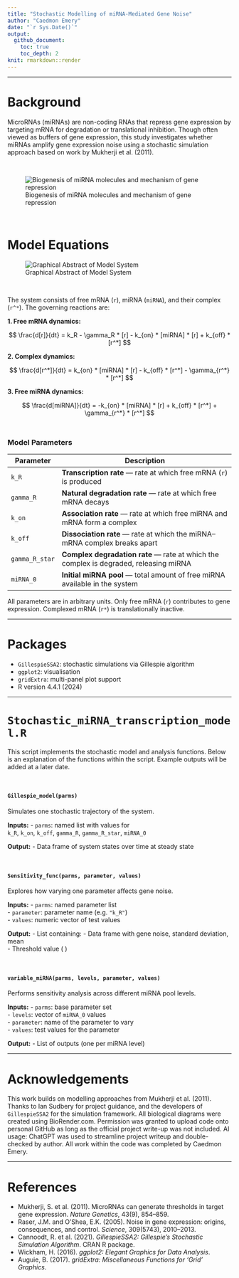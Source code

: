 ```yaml
---
title: "Stochastic Modelling of miRNA-Mediated Gene Noise"
author: "Caedmon Emery"
date: "`r Sys.Date()`"
output: 
  github_document:
    toc: true
    toc_depth: 2
knit: rmarkdown::render
---
```


---


# Background

MicroRNAs (miRNAs) are non-coding RNAs that repress gene expression by targeting mRNA for degradation or translational inhibition. Though often viewed as buffers of gene expression, this study investigates whether miRNAs amplify gene expression noise using a stochastic simulation approach based on work by Mukherji et al. (2011).

\

![Biogenesis of miRNA molecules and mechanism of gene repression](Biology_diagram.png)

\

# Model Equations

![Graphical Abstract of Model System](Equation_Graphics.png)

\

The system consists of free mRNA (`r`), miRNA (`miRNA`), and their complex (`r^*`). The governing reactions are:


**1. Free mRNA dynamics:**

$$
\frac{d[r]}{dt} = k_R - \gamma_R * [r] - k_{on} * [miRNA] * [r] + k_{off} * [r^*]
$$

**2. Complex dynamics:**

$$
\frac{d[r^*]}{dt} = k_{on} * [miRNA] * [r] - k_{off} * [r^*] - \gamma_{r^*} * [r^*]
$$

**3. Free miRNA dynamics:**

$$
\frac{d[miRNA]}{dt} = -k_{on} * [miRNA] * [r] + k_{off} * [r^*] + \gamma_{r^*} * [r^*]
$$
\



### Model Parameters

| Parameter      | Description                                                                 |
|----------------|-----------------------------------------------------------------------------|
| `k_R`          | **Transcription rate** — rate at which free mRNA (`r`) is produced         |
| `gamma_R`      | **Natural degradation rate** — rate at which free mRNA decays              |
| `k_on`         | **Association rate** — rate at which free miRNA and mRNA form a complex     |
| `k_off`        | **Dissociation rate** — rate at which the miRNA–mRNA complex breaks apart   |
| `gamma_R_star` | **Complex degradation rate** — rate at which the complex is degraded, releasing miRNA |
| `miRNA_0`      | **Initial miRNA pool** — total amount of free miRNA available in the system |

All parameters are in arbitrary units. Only free mRNA (`r`) contributes to gene expression. Complexed mRNA (`r*`) is translationally inactive.

---


# Packages

- `GillespieSSA2`: stochastic simulations via Gillespie algorithm  
- `ggplot2`: visualisation  
- `gridExtra`: multi-panel plot support  
- R version 4.4.1 (2024)

---


# `Stochastic_miRNA_transcription_model.R`

This script implements the stochastic model and analysis functions. Below is an explanation of the functions
within the script. Example outputs will be added at a later date.

\

#### `Gillespie_model(parms)`

Simulates one stochastic trajectory of the system.

**Inputs:**
- `parms`: named list with values for  
  `k_R`, `k_on`, `k_off`, `gamma_R`, `gamma_R_star`, `miRNA_0`

**Output:**
- Data frame of system states over time at steady state

\

#### `Sensitivity_func(parms, parameter, values)`

Explores how varying one parameter affects gene noise.

**Inputs:**
- `parms`: named parameter list  
- `parameter`: parameter name (e.g. `"k_R"`)  
- `values`: numeric vector of test values

**Output:**
- List containing:
  - Data frame with gene noise, standard deviation, mean  
  - Threshold value \( \theta \)

\

#### `variable_miRNA(parms, levels, parameter, values)`

Performs sensitivity analysis across different miRNA pool levels.

**Inputs:**
- `parms`: base parameter set  
- `levels`: vector of `miRNA_0` values  
- `parameter`: name of the parameter to vary  
- `values`: test values for the parameter

**Output:**
- List of outputs (one per miRNA level)

---

# Acknowledgements

This work builds on modelling approaches from Mukherji et al. (2011). Thanks to Ian Sudbery for project guidance, and the developers of `GillespieSSA2` for the simulation framework. All biological diagrams were created using BioRender.com. Permission was granted to upload code onto personal GitHub as long as the official project write-up was not included.
AI usage: ChatGPT was used to streamline project writeup and double-checked by author. All work within the code was completed by Caedmon Emery.

---
# References

- Mukherji, S. et al. (2011). MicroRNAs can generate thresholds in target gene expression. *Nature Genetics*, 43(9), 854–859.  
- Raser, J.M. and O’Shea, E.K. (2005). Noise in gene expression: origins, consequences, and control. *Science*, 309(5743), 2010–2013.  
- Cannoodt, R. et al. (2021). *GillespieSSA2: Gillespie’s Stochastic Simulation Algorithm*. CRAN R package.  
- Wickham, H. (2016). *ggplot2: Elegant Graphics for Data Analysis*.  
- Auguie, B. (2017). *gridExtra: Miscellaneous Functions for 'Grid' Graphics*.  

